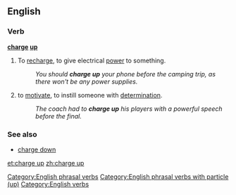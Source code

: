 ==English==

===Verb===
'''[[charge]] [[up]]'''

# {{context|transitive|lang=en}} To [[recharge]], to give electrical [[power]] to something.
#: ''You should '''charge up''' your phone before the camping trip, as there won't be any power supplies.''
# {{context|idiomatic|lang=en}} to [[motivate]], to instill someone with [[determination]].
#: ''The coach had to '''charge up''' his players with a powerful speech before the final.''

===See also===
* [[charge down]]

[[Category:English phrasal verbs]]
[[Category:English phrasal verbs with particle (up)]]
[[Category:English verbs]]

[[et:charge up]]
[[zh:charge up]]